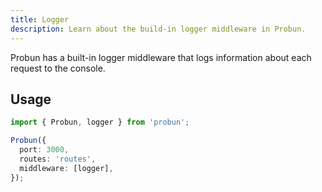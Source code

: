 ```yaml
---
title: Logger
description: Learn about the build-in logger middleware in Probun.
---
```


Probun has a built-in logger middleware that logs information about each request to the console.

## Usage

```typescript
import { Probun, logger } from 'probun';

Probun({
  port: 3000,
  routes: 'routes',
  middleware: [logger],
});
```

